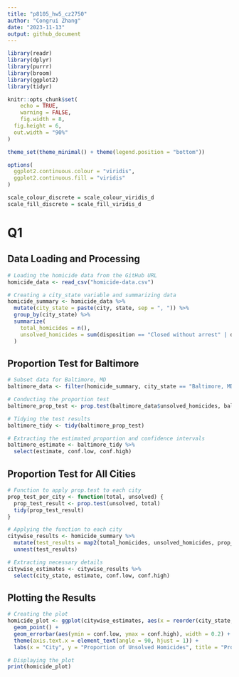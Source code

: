 ```yaml
---
title: "p8105_hw5_cz2750"
author: "Congrui Zhang"
date: "2023-11-13"
output: github_document
---
```


```r
library(readr)
library(dplyr)
library(purrr)
library(broom)
library(ggplot2)
library(tidyr)

knitr::opts_chunk$set(
	echo = TRUE,
	warning = FALSE,
	fig.width = 8, 
  fig.height = 6,
  out.width = "90%"
)

theme_set(theme_minimal() + theme(legend.position = "bottom"))

options(
  ggplot2.continuous.colour = "viridis",
  ggplot2.continuous.fill = "viridis"
)

scale_colour_discrete = scale_colour_viridis_d
scale_fill_discrete = scale_fill_viridis_d
```

# Q1
## Data Loading and Processing
```r
# Loading the homicide data from the GitHub URL
homicide_data <- read_csv("homicide-data.csv")

# Creating a city_state variable and summarizing data
homicide_summary <- homicide_data %>%
  mutate(city_state = paste(city, state, sep = ", ")) %>%
  group_by(city_state) %>%
  summarize(
    total_homicides = n(),
    unsolved_homicides = sum(disposition == "Closed without arrest" | disposition == "Open/No arrest")
  )
```
## Proportion Test for Baltimore
```r
# Subset data for Baltimore, MD
baltimore_data <- filter(homicide_summary, city_state == "Baltimore, MD")

# Conducting the proportion test
baltimore_prop_test <- prop.test(baltimore_data$unsolved_homicides, baltimore_data$total_homicides)

# Tidying the test results
baltimore_tidy <- tidy(baltimore_prop_test)

# Extracting the estimated proportion and confidence intervals
baltimore_estimate <- baltimore_tidy %>%
  select(estimate, conf.low, conf.high)
```

## Proportion Test for All Cities
```r
# Function to apply prop.test to each city
prop_test_per_city <- function(total, unsolved) {
  prop_test_result <- prop.test(unsolved, total)
  tidy(prop_test_result)
}

# Applying the function to each city
citywise_results <- homicide_summary %>%
  mutate(test_results = map2(total_homicides, unsolved_homicides, prop_test_per_city)) %>%
  unnest(test_results)

# Extracting necessary details
citywise_estimates <- citywise_results %>%
  select(city_state, estimate, conf.low, conf.high)
```

## Plotting the Results
```r
# Creating the plot
homicide_plot <- ggplot(citywise_estimates, aes(x = reorder(city_state, estimate), y = estimate)) +
  geom_point() +
  geom_errorbar(aes(ymin = conf.low, ymax = conf.high), width = 0.2) +
  theme(axis.text.x = element_text(angle = 90, hjust = 1)) +
  labs(x = "City", y = "Proportion of Unsolved Homicides", title = "Proportion of Unsolved Homicides in U.S. Cities")

# Displaying the plot
print(homicide_plot)
```

